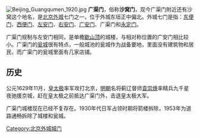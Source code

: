 {{Coord|39.8946|116.4463|type:landmark_region:CN-11_source:GoogleMaps|display=title}}
[[File:Beijing_Guangqumen_1920.jpg|thumb]]
'''广渠门'''，俗称'''沙窝门'''，现今广渠门附近还有沙窝这个地名，是[[北京|北京]][[北京外城|外城]]七门之一，位于外城东垣正中偏北。外城七门是指：[[东便门|东便门]]、[[西便门|西便门]]、[[左安门|左安门]]、[[右安门|右安门]]、[[广安门|广安门]]、广渠门和[[永定门|永定门]]。

广渠门规制与左安门相同，是单檐[[歇山顶|歇山顶]]的城楼，与相对称位置的广安门相比较小。广渠门的[[瓮城|瓮城]]很有特点，一般城池的瓮城作为战备要地，里面没有建筑物和居民，而广渠门的瓮城里面有几家店铺。

==历史==
公元1629年11月，[[皇太极|皇太极]]率军攻打北京，[[明朝|明朝]]名将蓟辽督师[[袁崇焕|袁崇焕]]率精兵九千星夜驰援京城，赶在皇太极之前抵达广渠门外，击退皇太极大军。

广渠门城楼现在已经不复存在。1930年代日军占领时期将箭楼拆除，1953年为道路通畅拆除了城楼和瓮城。


{{北京城门}}
{{BJ-stub}}

[[Category:北京外城城门|Category:北京外城城门]]